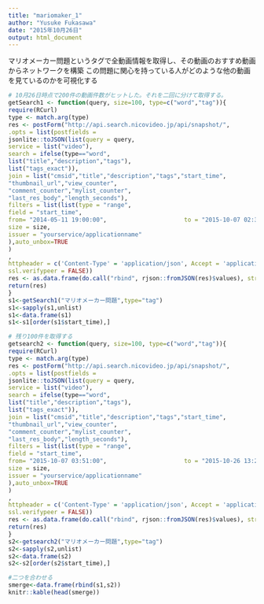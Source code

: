 ```yaml
---
title: "mariomaker_1"
author: "Yusuke Fukasawa"
date: "2015年10月26日"
output: html_document
---
```


マリオメーカー問題というタグで全動画情報を取得し、その動画のおすすめ動画からネットワークを構築
この問題に関心を持っている人がどのような他の動画を見ているのかを可視化する

```r
# 10月26日時点で200件の動画件数がヒットした。それを二回に分けて取得する。
getSearch1 <- function(query, size=100, type=c("word","tag")){
require(RCurl)
type <- match.arg(type)
res <- postForm("http://api.search.nicovideo.jp/api/snapshot/",
.opts = list(postfields =
jsonlite::toJSON(list(query = query,
service = list("video"),
search = ifelse(type=="word",
list("title","description","tags"),
list("tags_exact")),
join = list("cmsid","title","description","tags","start_time",
"thumbnail_url","view_counter",
"comment_counter","mylist_counter",
"last_res_body","length_seconds"),
filters = list(list(type = "range",
field = "start_time",
from= "2014-05-11 19:00:00",                      to = "2015-10-07 02:37:00")),
size = size,
issuer = "yourservice/applicationname"
),auto_unbox=TRUE
)
,
httpheader = c('Content-Type' = 'application/json', Accept = 'application/json'),
ssl.verifypeer = FALSE))
res <- as.data.frame(do.call("rbind", rjson::fromJSON(res)$values), stringsAsFactors=FALSE)
return(res)
}
s1<-getSearch1("マリオメーカー問題",type="tag")
s1<-sapply(s1,unlist)
s1<-data.frame(s1)
s1<-s1[order(s1$start_time),]

# 残り100件を取得する
getsearch2 <- function(query, size=100, type=c("word","tag")){
require(RCurl)
type <- match.arg(type)
res <- postForm("http://api.search.nicovideo.jp/api/snapshot/",
.opts = list(postfields =
jsonlite::toJSON(list(query = query,
service = list("video"),
search = ifelse(type=="word",
list("title","description","tags"),
list("tags_exact")),
join = list("cmsid","title","description","tags","start_time",
"thumbnail_url","view_counter",
"comment_counter","mylist_counter",
"last_res_body","length_seconds"),
filters = list(list(type = "range",
field = "start_time",
from= "2015-10-07 03:51:00",                      to = "2015-10-26 13:21:00")),
size = size,
issuer = "yourservice/applicationname"
),auto_unbox=TRUE
)
,
httpheader = c('Content-Type' = 'application/json', Accept = 'application/json'),
ssl.verifypeer = FALSE))
res <- as.data.frame(do.call("rbind", rjson::fromJSON(res)$values), stringsAsFactors=FALSE)
return(res)
}
s2<-getsearch2("マリオメーカー問題",type="tag")
s2<-sapply(s2,unlist)
s2<-data.frame(s2)
s2<-s2[order(s2$start_time),]

#二つを合わせる
smerge<-data.frame(rbind(s1,s2))
knitr::kable(head(smerge))
```